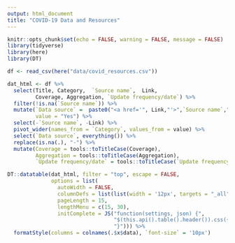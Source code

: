 ```yaml
---
output: html_document
title: "COVID-19 Data and Resources"
---
```


<style type="text/css">
.container {
    margin-right: 0 !important;
    margin-left: 0 !important;
    padding-left: 15px;
    padding-right: 15px;
}
.main-container {
  max-width: 1750px;
  margin-left: auto;
  margin-right: auto;
}
</style>

```r
knitr::opts_chunk$set(echo = FALSE, warning = FALSE, message = FALSE)
library(tidyverse)
library(here)
library(DT)

df <- read_csv(here("data/covid_resources.csv"))
```

```r
dat_html <- df %>%
  select(Title, Category,  `Source name`,  Link, 
         Coverage, Aggregation, `Update frequency/date`) %>%
  filter(!is.na(`Source name`)) %>%
  mutate(`Data source` =  paste0("<a href='", Link,"'>",`Source name`,"</a>"), 
         value = "Yes") %>%
  select(-`Source name`, -Link) %>%
  pivot_wider(names_from = `Category`, values_from = value) %>%
  select(`Data source`, everything()) %>% 
  replace(is.na(.), "-") %>%
  mutate(Coverage = tools::toTitleCase(Coverage), 
         Aggregation = tools::toTitleCase(Aggregation), 
         `Update frequency/date` = tools::toTitleCase(`Update frequency/date`))

DT::datatable(dat_html, filter = "top", escape = FALSE, 
              options = list(
                autoWidth = FALSE,
                columnDefs = list(list(width = '12px', targets = "_all")),
                pageLength = 15, 
                lengthMenu = c(15, 30), 
                initComplete = JS("function(settings, json) {",
                                  "$(this.api().table().header()).css({'font-size': '12px', 'background-color': '#2c3c54', 'color': '#fff'});",
                                  "}"))) %>%  
  formatStyle(columns = colnames(.$x$data), `font-size` = '10px')
```
